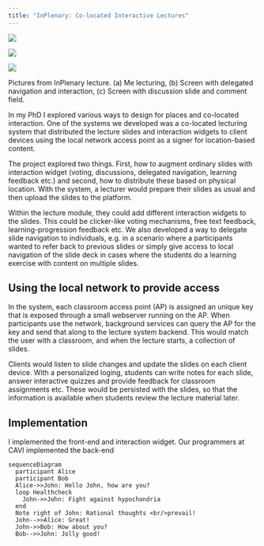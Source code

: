 ```yaml
---
title: "InPlenary: Co-located Interactive Lectures"
---
```


::: {#fig-screenshots layout-ncol=3}

![](/public/images/inplenary/inplenary-lecture.png){#fig-1}

![](/public/images/inplenary/inplenary-interaction.png){#fig-2}

![](/public/images/inplenary/inplenary-discussion.png){#fig-3}

Pictures from InPlenary lecture. (a) Me lecturing, (b) Screen with delegated navigation and interaction, (c) Screen with discussion slide and comment field.
:::

In my PhD I explored various ways to design for places and co-located interaction. One of the systems we developed was a co-located lecturing system that distributed the lecture slides and interaction widgets to client devices using the local network access point as a signer for location-based content. 

The project explored two things. First, how to augment ordinary slides with interaction widget (voting, discussions, delegated navigation, learning feedback etc.) and second, how to distribute these based on physical location. With the system, a lecturer would prepare their slides as usual and then upload the slides to the platform. 

Within the lecture module, they could add different interaction widgets to the slides. This could be clicker-like voting mechanisms, free text feedback, learning-progression feedback etc. We also developed a way to delegate slide navigation to individuals, e.g. in a scenario where a participants wanted to refer back to previous slides or simply give access to local navigation of the slide deck in cases where the students do a learning exercise with content on multiple slides.


## Using the local network to provide access
In the system, each classroom access point (AP) is assigned an unique key that is exposed through a small webserver running on the AP. When participants use the network, background services can query the AP for the key and send that along to the lecture system backend. This would match the user with a classroom, and when the lecture starts, a collection of slides.

Clients would listen to slide changes and update the slides on each client device. With a personalized loging, students can write notes for each slide, answer interactive quizzes and provide feedback for classroom assignments etc. These would be persisted with the slides, so that the information is available when students review the lecture material later.

## Implementation
I implemented the front-end and interaction widget. Our programmers at CAVI implemented the back-end 


```mermaid
sequenceDiagram
  participant Alice
  participant Bob
  Alice->>John: Hello John, how are you?
  loop Healthcheck
    John->>John: Fight against hypochondria
  end
  Note right of John: Rational thoughts <br/>prevail!
  John-->>Alice: Great!
  John->>Bob: How about you?
  Bob-->>John: Jolly good!
```